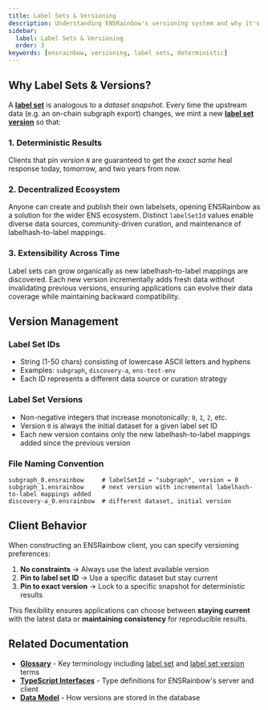```yaml
---
title: Label Sets & Versioning
description: Understanding ENSRainbow's versioning system and why it's essential for deterministic healing.
sidebar:
  label: Label Sets & Versioning
  order: 3
keywords: [ensrainbow, versioning, label sets, deterministic]
---
```


## Why Label Sets & Versions?

A **[label set](/ensrainbow/concepts/glossary#label-set)** is analogous to a _dataset snapshot_. Every time the upstream data (e.g. an on-chain subgraph export) changes, we mint a new **[label set version](/ensrainbow/concepts/glossary#label-set-version)** so that:

### 1. Deterministic Results
Clients that pin _version `N`_ are guaranteed to get the _exact same_ heal response today, tomorrow, and two years from now.

### 2. Decentralized Ecosystem
Anyone can create and publish their own labelsets, opening ENSRainbow as a solution for the wider ENS ecosystem. Distinct `labelSetId` values enable diverse data sources, community-driven curation, and maintenance of labelhash-to-label mappings.

### 3. Extensibility Across Time
Label sets can grow organically as new labelhash-to-label mappings are discovered. Each new version incrementally adds fresh data without invalidating previous versions, ensuring applications can evolve their data coverage while maintaining backward compatibility.

## Version Management

### Label Set IDs
- String (1-50 chars) consisting of lowercase ASCII letters and hyphens
- Examples: `subgraph`, `discovery-a`, `ens-test-env`
- Each ID represents a different data source or curation strategy

### Label Set Versions
- Non-negative integers that increase monotonically: `0`, `1`, `2`, etc.
- Version `0` is always the initial dataset for a given label set ID
- Each new version contains only the new labelhash-to-label mappings added since the previous version

### File Naming Convention
```text
subgraph_0.ensrainbow     # labelSetId = "subgraph", version = 0
subgraph_1.ensrainbow     # next version with incremental labelhash-to-label mappings added
discovery-a_0.ensrainbow  # different dataset, initial version
```

## Client Behavior

When constructing an ENSRainbow client, you can specify versioning preferences:

1. **No constraints** → Always use the latest available version
2. **Pin to label set ID** → Use a specific dataset but stay current
3. **Pin to exact version** → Lock to a specific snapshot for deterministic results

This flexibility ensures applications can choose between **staying current** with the latest data or **maintaining consistency** for reproducible results.

## Related Documentation

- **[Glossary](/ensrainbow/concepts/glossary)** - Key terminology including [label set](/ensrainbow/concepts/glossary#label-set) and [label set version](/ensrainbow/concepts/glossary#label-set-version) terms
- **[TypeScript Interfaces](/ensrainbow/concepts/typescript-interfaces)** - Type definitions for ENSRainbow's server and client
- **[Data Model](/ensrainbow/concepts/data-model)** - How versions are stored in the database 
